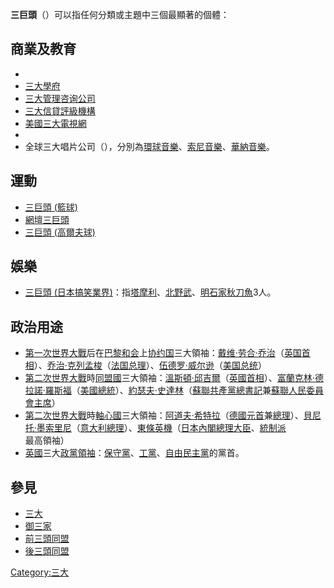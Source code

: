 {{NoteTA
|G1=PoliticiansUK
|G2=People
|G3=Country
}}
{{Otheruses|三大}}
'''三巨頭'''（{{lang-en|'''Big Three'''}}）可以指任何分類或主題中三個最顯著的個體：

== 商業及教育 ==
* {{link-en|三大汽車製造商|Big Three (automobile manufacturers)}}
* [[三大學府|三大學府]]
* [[三大管理咨询公司|三大管理咨询公司]]
* [[三大信貸評級機構|三大信貸評級機構]]
* [[美國三大電視網|美國三大電視網]]
* {{link-en|三大律師事務所 (紐西蘭)|Big Three (law)}}
* 全球三大唱片公司（{{lang|en|The 'Big Three' record labels}}），分別為[[環球音樂集團|環球音樂]]、[[索尼音樂娛樂|索尼音樂]]、[[華納音樂集團|華納音樂]]。

== 運動 ==
* [[三巨頭_(籃球)|三巨頭 (籃球)]]
* [[網壇三巨頭|網壇三巨頭]]
* [[三巨頭_(高爾夫球)|三巨頭 (高爾夫球)]]

== 娛樂 ==
* [[三巨頭_(日本搞笑業界)|三巨頭 (日本搞笑業界)]]：指[[塔摩利|塔摩利]]、[[北野武|北野武]]、[[明石家秋刀魚|明石家秋刀魚]]3人。

== 政治用途 ==
* [[第一次世界大戰|第一次世界大戰]]后在[[巴黎和会_(1919年)|巴黎和会]]上[[协约国|协约国]]三大領袖：[[戴维·劳合·乔治|戴维·劳合·乔治]]（[[英国首相|英国首相]]）、[[乔治·克列孟梭|乔治·克列孟梭]]（[[法国总理|法国总理]]）、[[伍德罗·威尔逊|伍德罗·威尔逊]]（[[美国总统|美国总统]]）
* [[第二次世界大戰|第二次世界大戰]]時[[同盟國_(第二次世界大戰)|同盟國]]三大領袖：[[溫斯頓·邱吉爾|溫斯頓·邱吉爾]]（[[英國首相|英國首相]]）、[[富蘭克林·德拉諾·羅斯福|富蘭克林·德拉諾·羅斯福]]（[[美國總統|美國總統]]）、[[約瑟夫·史達林|約瑟夫·史達林]]（[[蘇聯共產黨總書記|蘇聯共產黨總書記]]兼[[蘇聯人民委員會主席|蘇聯人民委員會主席]]）
* [[第二次世界大戰|第二次世界大戰]]時[[軸心國|軸心國]]三大領袖：[[阿道夫·希特拉|阿道夫·希特拉]]（[[元首_(納粹德國)|德國元首]]兼[[德國總理|總理]]）、[[貝尼托·墨索里尼|貝尼托·墨索里尼]]（[[意大利總理|意大利總理]]）、[[東條英機|東條英機]]（[[日本內閣總理大臣|日本內閣總理大臣]]、[[統制派|統制派]]最高領袖）
* [[英國|英國]]三大[[政黨領袖|政黨領袖]]：[[保守黨_(英國)|保守黨]]、[[工党_(英国)|工黨]]、[[自由民主党_(英国)|自由民主黨]]的黨首。

== 參見 ==
* [[三大|三大]]
* [[御三家|御三家]]
* [[前三頭同盟|前三頭同盟]]
* [[後三頭同盟|後三頭同盟]]

{{disambig}}

[[Category:三大|Category:三大]]